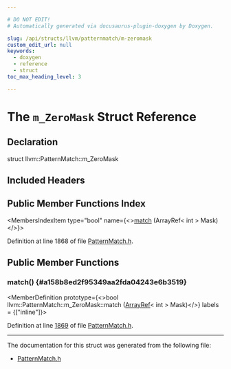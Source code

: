 ```yaml
---

# DO NOT EDIT!
# Automatically generated via docusaurus-plugin-doxygen by Doxygen.

slug: /api/structs/llvm/patternmatch/m-zeromask
custom_edit_url: null
keywords:
  - doxygen
  - reference
  - struct
toc_max_heading_level: 3

---
```





# The `m_ZeroMask` Struct Reference

<DoxygenPage pluginConfig={pluginConfig}>



## Declaration

<CodeBlock>struct llvm::PatternMatch::m_ZeroMask</CodeBlock>

## Included Headers

<IncludesList>
<IncludesListItem
  filePath="llvm/IR/PatternMatch.h"
  permalink="/docs/api/files/include/include/llvm/include/llvm/ir/patternmatch-h"
  isLocal="true" />
</IncludesList>

## Public Member Functions Index

<MembersIndex>

<MembersIndexItem
  type="bool"
  name={<><a href="#a158b8ed2f95349aa2fda04243e6b3519">match</a> (ArrayRef&lt; int &gt; Mask)</>}>
</MembersIndexItem>

</MembersIndex>


Definition at line 1868 of file <a href="/docs/api/files/include/include/llvm/include/llvm/ir/patternmatch-h">PatternMatch.h</a>.

<SectionDefinition>

## Public Member Functions

### match() {#a158b8ed2f95349aa2fda04243e6b3519}

<MemberDefinition
  prototype={<>bool llvm::PatternMatch::m&#95;ZeroMask::match (<a href="/docs/api/classes/llvm/arrayref">ArrayRef</a>&lt; int &gt; Mask)</>}
  labels = {["inline"]}>

Definition at line <a href="/docs/api/files/include/include/llvm/include/llvm/ir/patternmatch-h/#l01869">1869</a> of file <a href="/docs/api/files/include/include/llvm/include/llvm/ir/patternmatch-h">PatternMatch.h</a>.
</MemberDefinition>

</SectionDefinition>

<hr/>

The documentation for this struct was generated from the following file:

<ul>
<li><a href="/docs/api/files/include/include/llvm/include/llvm/ir/patternmatch-h">PatternMatch.h</a></li>
</ul>

</DoxygenPage>
